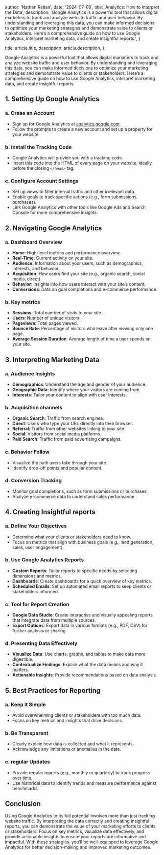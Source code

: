 
  author: 'Nathan Reitan',
  date: '2024-07-09',
  title: 'Analytics: How to Interpret the Data',
  description:
    'Google Analytics is a powerful tool that allows digital marketers to track and analyze website traffic and user behavior. By understanding and leveraging this data, you can make informed decisions to optimize your marketing strategies and demonstrate value to clients or stakeholders. Here’s a comprehensive guide on how to use Google Analytics, interpret marketing data, and create insightful reports.',
}

  title: article.title,
  description: article.description,
}


Google Analytics is a powerful tool that allows digital marketers to track and analyze website traffic and user behavior. By understanding and leveraging this data, you can make informed decisions to optimize your marketing strategies and demonstrate value to clients or stakeholders. Here’s a comprehensive guide on how to use Google Analytics, interpret marketing data, and create insightful reports.

## 1. Setting Up Google Analytics

### a. Creae an Account

- Sign up for Google Analytics at [analytics.google.com](https://analytics.google.com).
- Follow the prompts to create a new account and set up a property for your website.

### b. Install the Tracking Code

- Google Analytics will provide you with a tracking code.
- Insert this code into the HTML of every page on your website, ideally before the closing `</head>` tag.

### c. Configure Account Settings

- Set up views to filter internal traffic and other irrelevant data.
- Enable goals to track specific actions (e.g., form submissions, purchases).
- Link Google Analytics with other tools like Google Ads and Search Console for more comprehensive insights.

## 2. Navigating Google Analytics

### a. Dashboard Overview

- **Home**: High-level metrics and performance overview.
- **Real-Time**: Current activity on your site.
- **Audience**: Information about your users, such as demographics, interests, and behavior.
- **Acquisition**: How users find your site (e.g., organic search, social media, direct).
- **Behavior**: Insights into how users interact with your site’s content.
- **Conversions**: Data on goal completions and e-commerce performance.

### b. Key metrics

- **Sessions**: Total number of visits to your site.
- **Users**: Number of unique visitors.
- **Pageviews**: Total pages viewed.
- **Bounce Rate**: Percentage of visitors who leave after viewing only one page.
- **Average Session Duration**: Average length of time a user spends on your site.

## 3. Interpreting Marketing Data

### a. Audience Insights

- **Demographics**: Understand the age and gender of your audience.
- **Geographic Data**: Identify where your visitors are coming from.
- **Interests**: Tailor your content to align with user interests.

### b. Acquisition channels

- **Organic Search**: Traffic from search engines.
- **Direct**: Users who type your URL directly into their browser.
- **Referral**: Traffic from other websites linking to your site.
- **Social**: Visitors from social media platforms.
- **Paid Search**: Traffic from paid advertising campaigns.

### c. Behavior Follow

- Visualize the path users take through your site.
- Identify drop-off points and popular content.

### d. Conversion Tracking

- Monitor goal completions, such as form submissions or purchases.
- Analyze e-commerce data to understand sales performance.

## 4. Creating Insightful reports

### a. Define Your Objectives

- Determine what your clients or stakeholders need to know.
- Focus on metrics that align with business goals (e.g., lead generation, sales, user engagement).

### b. Use Google Analytics Reports

- **Custom Reports**: Tailor reports to specific needs by selecting dimensions and metrics.
- **Dashboards**: Create dashboards for a quick overview of key metrics.
- **Scheduled Emails**: Set up automated email reports to keep clients or stakeholders informed.

### c. Tool for Report Creation

- **Google Data Studio**: Create interactive and visually appealing reports that integrate data from multiple sources.
- **Export Options**: Export data in various formats (e.g., PDF, CSV) for further analysis or sharing.

### d. Presenting Data Effectively

- **Visualize Data**: Use charts, graphs, and tables to make data more digestible.
- **Contextualize Findings**: Explain what the data means and why it matters.
- **Actionable Insights**: Provide recommendations based on data analysis.

## 5. Best Practices for Reporting

### a. Keep It Simple

- Avoid overwhelming clients or stakeholders with too much data.
- Focus on key metrics and insights that drive decisions.

### b. Be Transparent

- Clearly explain how data is collected and what it represents.
- Acknowledge any limitations or anomalies in the data.

### c. regular Updates

- Provide regular reports (e.g., monthly or quarterly) to track progress over time.
- Use historical data to identify trends and measure performance against benchmarks.

## Conclusion

Using Google Analytics to its full potential involves more than just tracking website traffic. By interpreting the data correctly and creating insightful reports, you can demonstrate the value of your marketing efforts to clients or stakeholders. Focus on key metrics, visualize data effectively, and provide actionable insights to ensure your reports are informative and impactful. With these strategies, you’ll be well-equipped to leverage Google Analytics for better decision-making and improved marketing outcomes.
